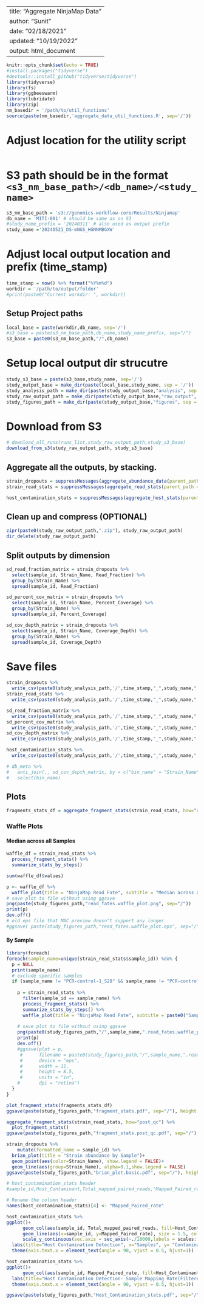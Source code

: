 
---
title: "Aggregate NinjaMap Data"
author: "Sunit"
date: "02/18/2021"
updated: "10/19/2022"
output: html_document
---


```r
knitr::opts_chunk$set(echo = TRUE)
#install.packages("tidyverse")
#devtools::install_github("tidyverse/tidyverse")
library(tidyverse)
library(fs)
library(ggbeeswarm)
library(lubridate)
library(zip)
nm_basedir = '/path/to/util_functions'
source(paste(nm_basedir,'aggregate_data_util_functions.R', sep='/'))
```

# Adjust location for the utility script
```r
```

# S3 path should be in the format `<s3_nm_base_path>/<db_name>/<study_name>`
```r
s3_nm_base_path = 's3://genomics-workflow-core/Results/Ninjamap'
db_name = 'MITI-001' # should be same as on S3
#study_name_prefix = '20240311' # also used as output prefix
study_name ='20240521_DS-mNGS_HGNNMBGXW'
```

# Adjust local output location and prefix (time_stamp)
```r
time_stamp = now() %>% format("%Y%m%d")
workdir = '/path/to/output/folder'
#print(paste0("Current workdir: ", workdir))
```

## Setup Project paths
```r
local_base = paste(workdir,db_name, sep='/')
#s3_base = paste(s3_nm_base_path,db_name,study_name_prefix, sep="/")
s3_base = paste0(s3_nm_base_path,"/",db_name)
```

# Setup local output dir strucutre
```r
study_s3_base = paste(s3_base,study_name, sep='/')
study_output_base = make_dir(paste(local_base,study_name, sep = '/'))
study_analysis_path = make_dir(paste(study_output_base,"analysis", sep = '/'))
study_raw_output_path = make_dir(paste(study_output_base,"raw_output", sep = '/'))
study_figures_path = make_dir(paste(study_output_base,"figures", sep = '/'))
```

# Download from S3
```r
# download_all_runs(runs_list,study_raw_output_path,study_s3_base)
download_from_s3(study_raw_output_path, study_s3_base)
```

## Aggregate all the outputs, by stacking.
```r
strain_dropouts = suppressMessages(aggregate_abundance_data(parent_path = study_raw_output_path))
strain_read_stats = suppressMessages(aggregate_read_stats(parent_path = study_raw_output_path))

host_contamination_stats = suppressMessages(aggregate_host_stats(parent_path = study_raw_output_path))
```

## Clean up and compress (OPTIONAL)
```r
zipr(paste0(study_raw_output_path,".zip"), study_raw_output_path)
dir_delete(study_raw_output_path)
```


## Split outputs by dimension
```r
sd_read_fraction_matrix = strain_dropouts %>%
  select(sample_id, Strain_Name, Read_Fraction) %>%
  group_by(Strain_Name) %>%
  spread(sample_id, Read_Fraction)

sd_percent_cov_matrix = strain_dropouts %>%
  select(sample_id, Strain_Name, Percent_Coverage) %>%
  group_by(Strain_Name) %>%
  spread(sample_id, Percent_Coverage)

sd_cov_depth_matrix = strain_dropouts %>%
  select(sample_id, Strain_Name, Coverage_Depth) %>%
  group_by(Strain_Name) %>%
  spread(sample_id, Coverage_Depth)
```

# Save files
```r
strain_dropouts %>%
  write_csv(paste0(study_analysis_path,'/',time_stamp,"_",study_name,".long.csv"),append = FALSE,col_names = TRUE)
strain_read_stats %>%
  write_csv(paste0(study_analysis_path,'/',time_stamp,"_",study_name,".read_stats.csv"),append = FALSE,col_names = TRUE)

sd_read_fraction_matrix %>%
  write_csv(paste0(study_analysis_path,'/',time_stamp,"_",study_name,".readFraction.csv"),append = FALSE,col_names = TRUE)
sd_percent_cov_matrix %>%
  write_csv(paste0(study_analysis_path,'/',time_stamp,"_",study_name,".percCoverage.csv"),append = FALSE,col_names = TRUE)
sd_cov_depth_matrix %>%
  write_csv(paste0(study_analysis_path,'/',time_stamp,"_",study_name,".covDepth.csv"),append = FALSE,col_names = TRUE)

host_contamination_stats %>%
  write_csv(paste0(study_analysis_path,'/',time_stamp,"_",study_name,".host_contaminants.csv"),append = FALSE,col_names = TRUE)
```


```r
# db_meta %>%
#   anti_join(., sd_cov_depth_matrix, by = c("bin_name" = "Strain_Name")) %>%
#   select(bin_name)
```

## Plots
```r
fragments_stats_df = aggregate_fragment_stats(strain_read_stats, how="all")
```

### Waffle Plots

#### Median across all Samples

```r
waffle_df = strain_read_stats %>%
  process_fragment_stats() %>%
  summarize_stats_by_steps()

sum(waffle_df$values)
```

```r
p <- waffle_df %>%
  waffle_plot(title = "NinjaMap Read Fate", subtitle = "Median across all samples")
# save plot to file without using ggsave
png(paste(study_figures_path,"read_fates.waffle_plot.png", sep="/"))
print(p)
dev.off()
# old eps file that MAC preview doesn't support any longer
#ggsave( paste(study_figures_path,"read_fates.waffle_plot.eps", sep="/"), device = "eps",width = 11,height = 8.5,units = "in", dpi = "retina")
```

#### By Sample
```r
library(foreach)
foreach(sample_name=unique(strain_read_stats$sample_id)) %do% {
  p = NULL
  print(sample_name)
  # exclude specific samples
  if (sample_name != "PCR-control-1_S28" && sample_name != "PCR-control-2_S32") {
   
    p = strain_read_stats %>%
      filter(sample_id == sample_name) %>%
      process_fragment_stats() %>%
      summarize_stats_by_steps() %>%
      waffle_plot(title = "NinjaMap Read Fate", subtitle = paste0("Sample: ",sample_name))
   
    # save plot to file without using ggsave
    png(paste0(study_figures_path,"/",sample_name,".read_fates.waffle_plot.png"))
    print(p)
    dev.off()
    #ggsave(plot = p,
     #      filename = paste0(study_figures_path,"/",sample_name,".read_fates.waffle_plot.eps"),
     #      device = "eps",
     #      width = 11,
     #      height = 8.5,
     #      units = "in",
    #       dpi = "retina")
  }
}
```


```r
plot_fragment_stats(fragments_stats_df)
ggsave(paste(study_figures_path,"fragment_stats.pdf", sep="/"), height = 12, width = 16, units = "in",dpi = "retina")
```

```r
aggregate_fragment_stats(strain_read_stats, how="post_qc") %>%
  plot_fragment_stats()
ggsave(paste(study_figures_path,"fragment_stats.post_qc.pdf", sep="/"), height = 12, width = 16, units = "in",dpi = "retina")
```

```r
strain_dropouts %>%
    mutate(formatted_name = sample_id) %>%
  brian_plot(title = "Strain abundance by Sample")+
  geom_point(aes(color=Strain_Name), show.legend = FALSE)+
  geom_line(aes(group=Strain_Name), alpha=0.1,show.legend = FALSE)
ggsave(paste(study_figures_path,"brian_plot.basic.pdf", sep="/"), height = 12, width = 16, units = "in",dpi = "retina")
```
```r

# host_contamination_stats header
#sample_id,Host_Contaminant,Total_mapped_paired_reads,"Mapped_Paired_rate(%)  select(starts_with('Mapped_Paired_rate'))

# Rename the column header
names(host_contamination_stats)[4] <- "Mapped_Paired_rate"

host_contamination_stats %>%
ggplot()+
      geom_col(aes(sample_id, Total_mapped_paired_reads, fill=Host_Contaminant), position="dodge") +
      geom_line(aes(x=sample_id, y=Mapped_Paired_rate), size = 1.5, color="blue", group = 1) +
      scale_y_continuous(sec.axis = sec_axis(~./10000,labels = scales::percent, name ="Percentage"))+
  labs(title="Host Contamination Detection", x="Samples", y= "Contamination Redas")+
  theme(axis.text.x = element_text(angle = 90, vjust = 0.5, hjust=1)) 

host_contamination_stats %>%
ggplot()+
      geom_col(aes(sample_id, Mapped_Paired_rate, fill=Host_Contaminant), position="dodge") +
  labs(title="Host Contamination Detection- Sample Mapping Rate(Filtered Reads)", x="Samples", y= "Contamination Percentage")+
  theme(axis.text.x = element_text(angle = 90, vjust = 0.5, hjust=1)) 

ggsave(paste(study_figures_path,"Host_Contamination_stats.pdf", sep="/"), height = 8, width = 12, units = "in",dpi = "retina")   

```
